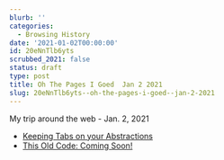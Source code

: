 ```yaml
---
blurb: ''
categories:
  - Browsing History
date: '2021-01-02T00:00:00'
id: 20eNnTlb6yts
scrubbed_2021: false
status: draft
type: post
title: Oh The Pages I Goed  Jan 2 2021
slug: 20eNnTlb6yts--oh-the-pages-i-goed--jan-2-2021
---
```


My trip around the web - Jan. 2, 2021

- [Keeping Tabs on your Abstractions](https://anildash.com/2021/01/03/keeping-tabs-on-your-abstractions/)
- [This Old Code: Coming Soon!](http://thisoldcode.com/)
